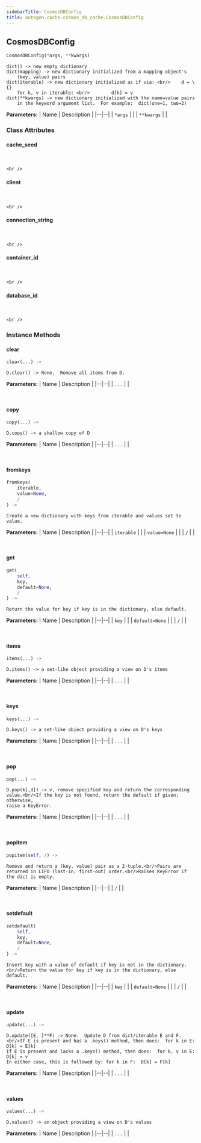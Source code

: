 ```yaml
---
sidebarTitle: CosmosDBConfig
title: autogen.cache.cosmos_db_cache.CosmosDBConfig
---
```

<h2 id="autogen.cache.cosmos_db_cache.CosmosDBConfig" class="doc doc-heading">
    <code class="doc-symbol doc-symbol-heading doc-symbol-class"></code>
    <span class="doc doc-object-name doc-class-name">CosmosDBConfig</span>
</h2>

```python
CosmosDBConfig(*args, **kwargs)
```

    dict() -> new empty dictionary
    dict(mapping) -> new dictionary initialized from a mapping object's
        (key, value) pairs
    dict(iterable) -> new dictionary initialized as if via: <br/>    d = \{}
        for k, v in iterable: <br/>        d[k] = v
    dict(**kwargs) -> new dictionary initialized with the name=value pairs
        in the keyword argument list.  For example:  dict(one=1, two=2)

<b>Parameters:</b>
| Name | Description |
|--|--|
| `*args` |  |
| `**kwargs` |  |

### Class Attributes

<code class="doc-symbol doc-symbol-heading doc-symbol-attribute"></code>
#### cache_seed
<br />

    <br />

<code class="doc-symbol doc-symbol-heading doc-symbol-attribute"></code>
#### client
<br />

    <br />

<code class="doc-symbol doc-symbol-heading doc-symbol-attribute"></code>
#### connection_string
<br />

    <br />

<code class="doc-symbol doc-symbol-heading doc-symbol-attribute"></code>
#### container_id
<br />

    <br />

<code class="doc-symbol doc-symbol-heading doc-symbol-attribute"></code>
#### database_id
<br />

    <br />

### Instance Methods

<code class="doc-symbol doc-symbol-heading doc-symbol-method"></code>
#### clear

```python
clear(...) -> 
```

    D.clear() -> None.  Remove all items from D.

<b>Parameters:</b>
| Name | Description |
|--|--|
| `...` |  |

<br />

<code class="doc-symbol doc-symbol-heading doc-symbol-method"></code>
#### copy

```python
copy(...) -> 
```

    D.copy() -> a shallow copy of D

<b>Parameters:</b>
| Name | Description |
|--|--|
| `...` |  |

<br />

<code class="doc-symbol doc-symbol-heading doc-symbol-method"></code>
#### fromkeys

```python
fromkeys(
    iterable,
    value=None,
    /
) -> 
```

    Create a new dictionary with keys from iterable and values set to value.

<b>Parameters:</b>
| Name | Description |
|--|--|
| `iterable` |  |
| `value=None` |  |
| `/` |  |

<br />

<code class="doc-symbol doc-symbol-heading doc-symbol-method"></code>
#### get

```python
get(
    self,
    key,
    default=None,
    /
) -> 
```

    Return the value for key if key is in the dictionary, else default.

<b>Parameters:</b>
| Name | Description |
|--|--|
| `key` |  |
| `default=None` |  |
| `/` |  |

<br />

<code class="doc-symbol doc-symbol-heading doc-symbol-method"></code>
#### items

```python
items(...) -> 
```

    D.items() -> a set-like object providing a view on D's items

<b>Parameters:</b>
| Name | Description |
|--|--|
| `...` |  |

<br />

<code class="doc-symbol doc-symbol-heading doc-symbol-method"></code>
#### keys

```python
keys(...) -> 
```

    D.keys() -> a set-like object providing a view on D's keys

<b>Parameters:</b>
| Name | Description |
|--|--|
| `...` |  |

<br />

<code class="doc-symbol doc-symbol-heading doc-symbol-method"></code>
#### pop

```python
pop(...) -> 
```

    D.pop(k[,d]) -> v, remove specified key and return the corresponding value.<br/>If the key is not found, return the default if given; otherwise,
    raise a KeyError.

<b>Parameters:</b>
| Name | Description |
|--|--|
| `...` |  |

<br />

<code class="doc-symbol doc-symbol-heading doc-symbol-method"></code>
#### popitem

```python
popitem(self, /) -> 
```

    Remove and return a (key, value) pair as a 2-tuple.<br/>Pairs are returned in LIFO (last-in, first-out) order.<br/>Raises KeyError if the dict is empty.

<b>Parameters:</b>
| Name | Description |
|--|--|
| `/` |  |

<br />

<code class="doc-symbol doc-symbol-heading doc-symbol-method"></code>
#### setdefault

```python
setdefault(
    self,
    key,
    default=None,
    /
) -> 
```

    Insert key with a value of default if key is not in the dictionary.<br/>Return the value for key if key is in the dictionary, else default.

<b>Parameters:</b>
| Name | Description |
|--|--|
| `key` |  |
| `default=None` |  |
| `/` |  |

<br />

<code class="doc-symbol doc-symbol-heading doc-symbol-method"></code>
#### update

```python
update(...) -> 
```

    D.update([E, ]**F) -> None.  Update D from dict/iterable E and F.<br/>If E is present and has a .keys() method, then does:  for k in E: D[k] = E[k]
    If E is present and lacks a .keys() method, then does:  for k, v in E: D[k] = v
    In either case, this is followed by: for k in F:  D[k] = F[k]

<b>Parameters:</b>
| Name | Description |
|--|--|
| `...` |  |

<br />

<code class="doc-symbol doc-symbol-heading doc-symbol-method"></code>
#### values

```python
values(...) -> 
```

    D.values() -> an object providing a view on D's values

<b>Parameters:</b>
| Name | Description |
|--|--|
| `...` |  |

<br />